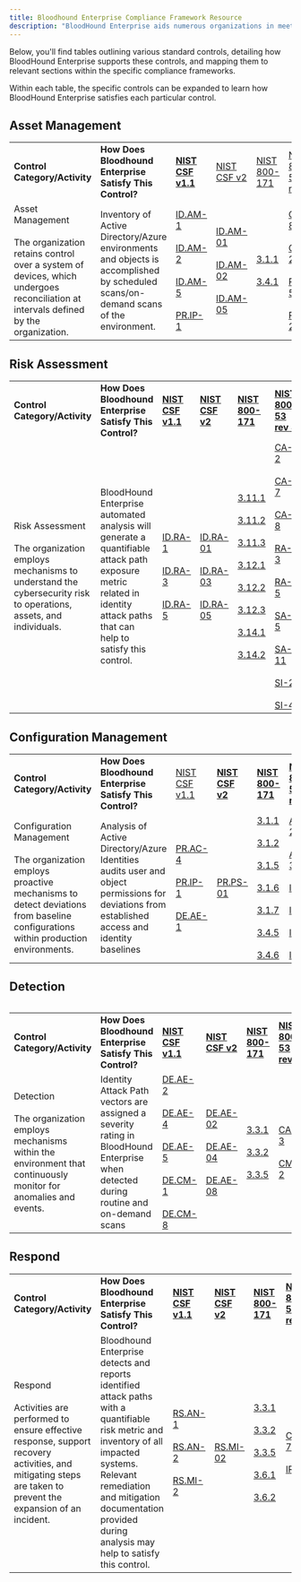 ---
title: Bloodhound Enterprise Compliance Framework Resource
description: "BloodHound Enterprise aids numerous organizations in meeting their compliance requirements through our continuous monitoring of identity Attack Path exposure within their environments. We're eager to support you and your auditors in gaining a deeper understanding of the inner workings of BloodHound Enterprise and how we can help you meet your compliance goals."
---

Below, you'll find tables outlining various standard controls, detailing how BloodHound Enterprise supports these controls, and mapping them to relevant sections within the specific compliance frameworks.

Within each table, the specific controls can be expanded to learn how BloodHound Enterprise satisfies each particular control.

## Asset Management

|     |     |     |     |     |     |     |
| --- | --- | --- | --- | --- | --- | --- |
| **Control Category/Activity** | **How Does Bloodhound Enterprise Satisfy This Control?** | **[NIST CSF v1.1](/hc/en-us/articles/Bloodhound-Enterprise-NIST-CSF-v1-1-Compliance-Resource)** | [NIST CSF v2](/hc/en-us/articles/Bloodhound-Enterprise-NIST-CSF-v2-Compliance-Resource) | [NIST 800-171](/hc/en-us/articles/Bloodhound-Enterprise-NIST-SP-800-171-Compliance-Resource) | [NIST 800-53 rev 8](/hc/en-us/articles/Bloodhound-Enterprise-NIST-SP-800-53-Rev-8-Compliance-Resource) |     |
| Asset Management<br/><br/>The organization retains control over a system of devices, which undergoes reconciliation at intervals defined by the organization. | Inventory of Active Directory/Azure environments and objects is accomplished by scheduled scans/on-demand scans of the environment. | [ID.AM-1](/hc/en-us/articles/Bloodhound-Enterprise-NIST-CSF-v1-1-Compliance-Resource#ID.AM-1)<br/><br/>[ID.AM-2](/hc/en-us/articles/Bloodhound-Enterprise-NIST-CSF-v1-1-Compliance-Resource#ID.AM-2)<br/><br/>[ID.AM-5](/hc/en-us/articles/Bloodhound-Enterprise-NIST-CSF-v1-1-Compliance-Resource#ID.AM-5)<br/><br/>[PR.IP-1](/hc/en-us/articles/Bloodhound-Enterprise-NIST-CSF-v1-1-Compliance-Resource#PR.IP-1) | [ID.AM-01](/hc/en-us/articles/Bloodhound-Enterprise-NIST-CSF-v2-Compliance-Resource#ID.AM-01)<br/><br/>[ID.AM-02](/hc/en-us/articles/Bloodhound-Enterprise-NIST-CSF-v2-Compliance-Resource#ID.AM-02)<br/><br/>[ID.AM-05](/hc/en-us/articles/Bloodhound-Enterprise-NIST-CSF-v2-Compliance-Resource#ID.AM-05) | [3.1.1](/hc/en-us/articles/Bloodhound-Enterprise-NIST-SP-800-171-Compliance-Resource#3.1.1)<br/><br/>[3.4.1](/hc/en-us/articles/Bloodhound-Enterprise-NIST-SP-800-171-Compliance-Resource#3.4.1) | [CM-8](/hc/en-us/articles/Bloodhound-Enterprise-NIST-SP-800-53-Rev-8-Compliance-Resource#CM-8-Information-System-Component-Inventory)<br/><br/>[CP-2](/hc/en-us/articles/Bloodhound-Enterprise-NIST-SP-800-53-Rev-8-Compliance-Resource#CP-2-Contingency-Plan)<br/><br/>[PM-5](/hc/en-us/articles/Bloodhound-Enterprise-NIST-SP-800-53-Rev-8-Compliance-Resource#PM-5-Information-System-Inventory)<br/><br/>[RA-2](/hc/en-us/articles/Bloodhound-Enterprise-NIST-SP-800-53-Rev-8-Compliance-Resource#RA-2-Security-Categorization) |     |

## Risk Assessment

|     |     |     |     |     |     |     |
| --- | --- | --- | --- | --- | --- | --- |
| **Control Category/Activity** | **How Does Bloodhound Enterprise Satisfy This Control?** | **[NIST CSF v1.1](/hc/en-us/articles/Bloodhound-Enterprise-NIST-CSF-v1-1-Compliance-Resource)** | **[NIST CSF v2](/hc/en-us/articles/Bloodhound-Enterprise-NIST-CSF-v2-Compliance-Resource)** | **[NIST 800-171](/hc/en-us/articles/Bloodhound-Enterprise-NIST-SP-800-171-Compliance-Resource)** | **[NIST 800-53 rev 8](/hc/en-us/articles/Bloodhound-Enterprise-NIST-SP-800-53-Rev-8-Compliance-Resource)** |     |
| Risk Assessment<br/><br/>The organization employs mechanisms to understand the cybersecurity risk to operations, assets, and individuals. | BloodHound Enterprise automated analysis will generate a quantifiable attack path exposure metric related in identity attack paths that can help to satisfy this control. | [ID.RA-1](/hc/en-us/articles/Bloodhound-Enterprise-NIST-CSF-v1-1-Compliance-Resource#ID.RA-1)<br/><br/>[ID.RA-3](/hc/en-us/articles/Bloodhound-Enterprise-NIST-CSF-v1-1-Compliance-Resource#ID.RA-3)<br/><br/>[ID.RA-5](/hc/en-us/articles/Bloodhound-Enterprise-NIST-CSF-v1-1-Compliance-Resource#ID.RA-5) | [ID.RA-01](/hc/en-us/articles/Bloodhound-Enterprise-NIST-CSF-v2-Compliance-Resource#ID.RA-01)<br/><br/>[ID.RA-03](/hc/en-us/articles/Bloodhound-Enterprise-NIST-CSF-v2-Compliance-Resource#ID.RA-03)<br/><br/>[ID.RA-05](/hc/en-us/articles/Bloodhound-Enterprise-NIST-CSF-v2-Compliance-Resource#ID.RA-05) | [3.11.1](/hc/en-us/articles/Bloodhound-Enterprise-NIST-SP-800-171-Compliance-Resource#3.11.1)<br/><br/>[3.11.2](/hc/en-us/articles/Bloodhound-Enterprise-NIST-SP-800-171-Compliance-Resource#3.11.2)<br/><br/>[3.11.3](/hc/en-us/articles/Bloodhound-Enterprise-NIST-SP-800-171-Compliance-Resource#3.11.3)<br/><br/>[3.12.1](/hc/en-us/articles/Bloodhound-Enterprise-NIST-SP-800-171-Compliance-Resource#3.12.1)<br/><br/>[3.12.2](/hc/en-us/articles/Bloodhound-Enterprise-NIST-SP-800-171-Compliance-Resource#3.12.1)<br/><br/>[3.12.3](/hc/en-us/articles/Bloodhound-Enterprise-NIST-SP-800-171-Compliance-Resource#3.12.3)<br/><br/>[3.14.1](/hc/en-us/articles/Bloodhound-Enterprise-NIST-SP-800-171-Compliance-Resource#3.14.1)<br/><br/>[3.14.2](/hc/en-us/articles/Bloodhound-Enterprise-NIST-SP-800-171-Compliance-Resource#3.14.2) | [CA-2](/hc/en-us/articles/Bloodhound-Enterprise-NIST-SP-800-53-Rev-8-Compliance-Resource#CA-2---Security-Assessments)<br/><br/>[CA-7](/hc/en-us/articles/Bloodhound-Enterprise-NIST-SP-800-53-Rev-8-Compliance-Resource#CA-7---Continuous-Monitoring)<br/><br/>[CA-8](/hc/en-us/articles/Bloodhound-Enterprise-NIST-SP-800-53-Rev-8-Compliance-Resource#CA-8-Penetration-Testing)<br/><br/>[RA-3](/hc/en-us/articles/Bloodhound-Enterprise-NIST-SP-800-53-Rev-8-Compliance-Resource#RA-3-Risk-Assessment)<br/><br/>[RA-5](/hc/en-us/articles/Bloodhound-Enterprise-NIST-SP-800-53-Rev-8-Compliance-Resource#RA-5-Vulnerability-Scanning)<br/><br/>[SA-5](/hc/en-us/articles/Bloodhound-Enterprise-NIST-SP-800-53-Rev-8-Compliance-Resource#SA-5-Information-System-Documentation)<br/><br/>[SA-11](/hc/en-us/articles/Bloodhound-Enterprise-NIST-SP-800-53-Rev-8-Compliance-Resource#SA-11-Security-Testing-and-Evaluation)<br/><br/>[SI-2](/hc/en-us/articles/Bloodhound-Enterprise-NIST-SP-800-53-Rev-8-Compliance-Resource#SI-2-Flaw-Remediation)<br/><br/>[SI-4](/hc/en-us/articles/Bloodhound-Enterprise-NIST-SP-800-53-Rev-8-Compliance-Resource#SI-4-Information-Systems-Monitoring) |     |

## Configuration Management

|     |     |     |     |     |     |     |
| --- | --- | --- | --- | --- | --- | --- |
| **Control Category/Activity** | **How Does Bloodhound Enterprise Satisfy This Control?** | [NIST CSF v1.1](/hc/en-us/articles/Bloodhound-Enterprise-NIST-CSF-v1-1-Compliance-Resource) | **[NIST CSF v2](/hc/en-us/articles/Bloodhound-Enterprise-NIST-CSF-v2-Compliance-Resource)** | **[NIST 800-171](/hc/en-us/articles/Bloodhound-Enterprise-NIST-SP-800-171-Compliance-Resource)** | **[NIST 800-53 rev 8](/hc/en-us/articles/Bloodhound-Enterprise-NIST-SP-800-53-Rev-8-Compliance-Resource)** |     |
| Configuration Management<br/><br/>The organization employs proactive mechanisms to detect deviations from baseline configurations within production environments. | Analysis of Active Directory/Azure Identities audits user and object permissions for deviations from established access and identity baselines | [PR.AC-4](/hc/en-us/articles/Bloodhound-Enterprise-NIST-CSF-v1-1-Compliance-Resource#PR.AC-4)<br/><br/>[PR.IP-1](/hc/en-us/articles/Bloodhound-Enterprise-NIST-CSF-v1-1-Compliance-Resource#PR.IP-1)<br/><br/>[DE.AE-1](/hc/en-us/articles/Bloodhound-Enterprise-NIST-CSF-v1-1-Compliance-Resource#DE.AE-1) | [PR.PS-01](/hc/en-us/articles/Bloodhound-Enterprise-NIST-CSF-v2-Compliance-Resource#PR.PS-01) | [3.1.1](/hc/en-us/articles/Bloodhound-Enterprise-NIST-SP-800-171-Compliance-Resource#3.12.3)<br/><br/>[3.1.2](/hc/en-us/articles/Bloodhound-Enterprise-NIST-SP-800-171-Compliance-Resource#3.1.2)<br/><br/>[3.1.5](/hc/en-us/articles/Bloodhound-Enterprise-NIST-SP-800-171-Compliance-Resource#3.1.2)<br/><br/>[3.1.6](/hc/en-us/articles/Bloodhound-Enterprise-NIST-SP-800-171-Compliance-Resource#3.1.6)<br/><br/>[3.1.7](/hc/en-us/articles/Bloodhound-Enterprise-NIST-SP-800-171-Compliance-Resource#3.1.7)<br/><br/>[3.4.5](/hc/en-us/articles/Bloodhound-Enterprise-NIST-SP-800-171-Compliance-Resource#3.4.5)<br/><br/>[3.4.6](/hc/en-us/articles/Bloodhound-Enterprise-NIST-SP-800-171-Compliance-Resource#3.4.6) | [AC-2](/hc/en-us/articles/Bloodhound-Enterprise-NIST-SP-800-53-Rev-8-Compliance-Resource#AC-2----Account-Management)<br/><br/>[AC-3](/hc/en-us/articles/Bloodhound-Enterprise-NIST-SP-800-53-Rev-8-Compliance-Resource#AC-3---Access-Enforcement)<br/><br/>[IA-1](/hc/en-us/articles/Bloodhound-Enterprise-NIST-SP-800-53-Rev-8-Compliance-Resource#IA-1-Identification-and-Authentication)<br/><br/>[IA-2](/hc/en-us/articles/Bloodhound-Enterprise-NIST-SP-800-53-Rev-8-Compliance-Resource#IA-2-Identification-and-Authentication-(Organizational-Users))<br/><br/>[IA-4](/hc/en-us/articles/Bloodhound-Enterprise-NIST-SP-800-53-Rev-8-Compliance-Resource#IA-4-Identifier-Management)<br/><br/>[IA-8](/hc/en-us/articles/Bloodhound-Enterprise-NIST-SP-800-53-Rev-8-Compliance-Resource#IA-8-Identification-and-Authentication) |     |

## Detection

|     |     |     |     |     |     |     |
| --- | --- | --- | --- | --- | --- | --- |

|     |     |     |     |     |     |     |
| --- | --- | --- | --- | --- | --- | --- |
| **Control Category/Activity** | **How Does Bloodhound Enterprise Satisfy This Control?** | **[NIST CSF v1.1](/hc/en-us/articles/Bloodhound-Enterprise-NIST-CSF-v1-1-Compliance-Resource)** | **[NIST CSF v2](/hc/en-us/articles/Bloodhound-Enterprise-NIST-CSF-v2-Compliance-Resource)** | **[NIST 800-171](/hc/en-us/articles/Bloodhound-Enterprise-NIST-SP-800-171-Compliance-Resource)** | **[NIST 800-53 rev 8](/hc/en-us/articles/Bloodhound-Enterprise-NIST-SP-800-53-Rev-8-Compliance-Resource)** |     |
| Detection<br/><br/>The organization employs mechanisms within the environment that continuously monitor for anomalies and events. | Identity Attack Path vectors are assigned a severity rating in BloodHound Enterprise when detected during routine and on-demand scans | [DE.AE-2](/hc/en-us/articles/Bloodhound-Enterprise-NIST-CSF-v1-1-Compliance-Resource#DE.AE-2)<br/><br/>[DE.AE-4](/hc/en-us/articles/Bloodhound-Enterprise-NIST-CSF-v1-1-Compliance-Resource#DE.AE-4)<br/><br/>[DE.AE-5](/hc/en-us/articles/Bloodhound-Enterprise-NIST-CSF-v1-1-Compliance-Resource#DE.AE-5)<br/><br/>[DE.CM-1](/hc/en-us/articles/Bloodhound-Enterprise-NIST-CSF-v1-1-Compliance-Resource#DE.CM-1)<br/><br/>[DE.CM-8](/hc/en-us/articles/Bloodhound-Enterprise-NIST-CSF-v1-1-Compliance-Resource#DE.CM-8) | [DE.AE-02](/hc/en-us/articles/Bloodhound-Enterprise-NIST-CSF-v2-Compliance-Resource#DE.AE-02)<br/><br/>[DE.AE-04](/hc/en-us/articles/Bloodhound-Enterprise-NIST-CSF-v2-Compliance-Resource#DE.AE-04)<br/><br/>[DE.AE-08](/hc/en-us/articles/Bloodhound-Enterprise-NIST-CSF-v2-Compliance-Resource#DE.AE-08) | [3.3.1](/hc/en-us/articles/Bloodhound-Enterprise-NIST-SP-800-171-Compliance-Resource#3.4.6)<br/><br/>[3.3.2](/hc/en-us/articles/Bloodhound-Enterprise-NIST-SP-800-171-Compliance-Resource#3.4.6)<br/><br/>[3.3.5](/hc/en-us/articles/Bloodhound-Enterprise-NIST-SP-800-171-Compliance-Resource#3.3.5) | [CA-3](/hc/en-us/articles/Bloodhound-Enterprise-NIST-SP-800-53-Rev-8-Compliance-Resource#IA-8-Identification-and-Authentication)<br/><br/>[CM-2](/hc/en-us/articles/Bloodhound-Enterprise-NIST-SP-800-53-Rev-8-Compliance-Resource#IA-8-Identification-and-Authentication) |     |

## Respond

|     |     |     |     |     |     |     |
| --- | --- | --- | --- | --- | --- | --- |
| **Control Category/Activity** | **How Does Bloodhound Enterprise Satisfy This Control?** | **[NIST CSF v1.1](/hc/en-us/articles/Bloodhound-Enterprise-NIST-CSF-v1-1-Compliance-Resource)** | **[NIST CSF v2](/hc/en-us/articles/Bloodhound-Enterprise-NIST-CSF-v2-Compliance-Resource)** | **[NIST 800-171](/hc/en-us/articles/Bloodhound-Enterprise-NIST-SP-800-171-Compliance-Resource)** | **[NIST 800-53 rev 8](/hc/en-us/articles/Bloodhound-Enterprise-NIST-SP-800-53-Rev-8-Compliance-Resource)** |     |
| Respond<br/><br/>Activities are performed to ensure effective response, support recovery activities, and mitigating steps are taken to prevent the expansion of an incident. | Bloodhound Enterprise detects and reports identified attack paths with a quantifiable risk metric and inventory of all impacted systems. Relevant remediation and mitigation documentation provided during analysis may help to satisfy this control. | [RS.AN-1](/hc/en-us/articles/Bloodhound-Enterprise-NIST-CSF-v1-1-Compliance-Resource#RS.AN-1)<br/><br/>[RS.AN-2](/hc/en-us/articles/Bloodhound-Enterprise-NIST-CSF-v1-1-Compliance-Resource#RS.AN-2)<br/><br/>[RS.MI-2](/hc/en-us/articles/Bloodhound-Enterprise-NIST-CSF-v1-1-Compliance-Resource#RS.MI-2) | [RS.MI-02](/hc/en-us/articles/Bloodhound-Enterprise-NIST-CSF-v2-Compliance-Resource#RS.AN-03) | [3.3.1](/hc/en-us/articles/Bloodhound-Enterprise-NIST-SP-800-171-Compliance-Resource#3.3.1)<br/><br/>[3.3.2](/hc/en-us/articles/Bloodhound-Enterprise-NIST-SP-800-171-Compliance-Resource#3.3.1)<br/><br/>[3.3.5](/hc/en-us/articles/Bloodhound-Enterprise-NIST-SP-800-171-Compliance-Resource#3.3.5)<br/><br/>[3.6.1](/hc/en-us/articles/Bloodhound-Enterprise-NIST-SP-800-171-Compliance-Resource#3.3.5)<br/><br/>[3.6.2](/hc/en-us/articles/Bloodhound-Enterprise-NIST-SP-800-171-Compliance-Resource#3.3.5) | [CA-7](/hc/en-us/articles/Bloodhound-Enterprise-NIST-SP-800-53-Rev-8-Compliance-Resource#CA-7---Continuous-Monitoring)<br/><br/>[IR-5](/hc/en-us/articles/Bloodhound-Enterprise-NIST-SP-800-53-Rev-8-Compliance-Resource#IR-5-Incident-Monitoring) |     |
